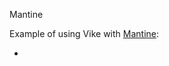 
<CommunityNote url="https://mantine.dev" />

<UseBati>Mantine</UseBati>

Example of using Vike with [Mantine](https://mantine.dev/):
 - <Example timestamp="2023.12" repo="Kenzo-Wada/vike-mantine-template" />

